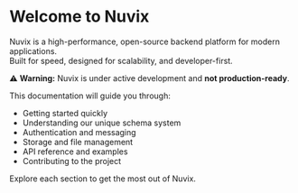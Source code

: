 # Welcome to Nuvix

Nuvix is a high-performance, open-source backend platform for modern applications.  
Built for speed, designed for scalability, and developer-first.

⚠️ **Warning:** Nuvix is under active development and **not production-ready**.

This documentation will guide you through:

- Getting started quickly
- Understanding our unique schema system
- Authentication and messaging
- Storage and file management
- API reference and examples
- Contributing to the project

Explore each section to get the most out of Nuvix.
